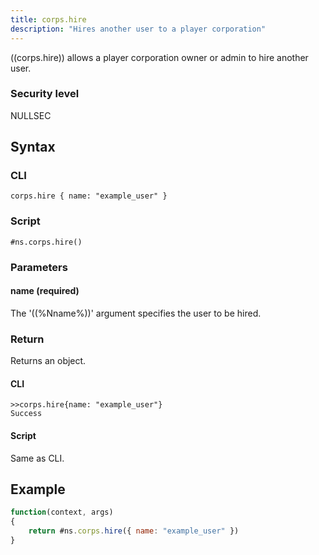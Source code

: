 ```yaml
---
title: corps.hire
description: "Hires another user to a player corporation"
---
```


((corps.hire)) allows a player corporation owner or admin to hire another user.

### Security level

NULLSEC

## Syntax

### CLI

```
corps.hire { name: "example_user" }
```

### Script

```
#ns.corps.hire()
```

### Parameters

#### name (required)

The '((%Nname%))' argument specifies the user to be hired.

### Return

Returns an object.

#### CLI

```
>>corps.hire{name: "example_user"}
Success

```

#### Script

Same as CLI.

## Example

```js
function(context, args)
{
	return #ns.corps.hire({ name: "example_user" })
}
```
